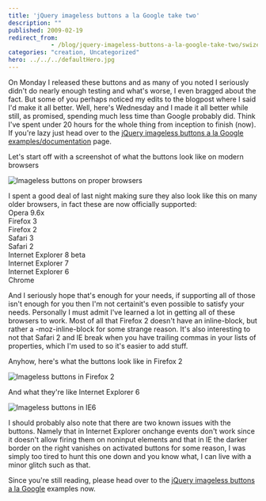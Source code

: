 ```yaml
---
title: 'jQuery imageless buttons a la Google take two'
description: ""
published: 2009-02-19
redirect_from: 
            - /blog/jquery-imageless-buttons-a-la-google-take-two/swizec/5
categories: "creation, Uncategorized"
hero: ../../../defaultHero.jpg
---
```

On Monday I released these buttons and as many of you noted I seriously didn&#x27;t do nearly enough testing and what&#x27;s worse, I even bragged about the fact. But some of you perhaps noticed my edits to the blogpost where I said I&#x27;d make it all better. Well, here&#x27;s Wednesday and I made it all better while still, as promised, spending much less time than Google probably did. Think I&#x27;ve spent under 20 hours for the whole thing from inception to finish (now). If you&#x27;re lazy just head over to the [jQuery imageless buttons a la Google examples/documentation](http://swizec.com/code/styledButton) page.

Let&#x27;s start off with a screenshot of what the buttons look like on modern browsers

![Imageless buttons on proper browsers](http://swizec.com/code/styledButton/normal_example.png "Imageless buttons on proper browsers")

I spent a good deal of last night making sure they also look like this on many older browsers, in fact these are now officially supported:  
Opera 9.6x  
Firefox 3  
Firefox 2  
Safari 3  
Safari 2  
Internet Explorer 8 beta  
Internet Explorer 7  
Internet Explorer 6  
Chrome

And I seriously hope that&#x27;s enough for your needs, if supporting all of those isn&#x27;t enough for you then I&#x27;m not certainit&#x27;s even possible to satisfy your needs. Personally I must admit I&#x27;ve learned a lot in getting all of these browsers to work. Most of all that Firefox 2 doesn&#x27;t have an inline-block, but rather a -moz-inline-block for some strange reason. It&#x27;s also interesting to not that Safari 2 and IE break when you have trailing commas in your lists of properties, which I&#x27;m used to so it&#x27;s easier to add stuff.

Anyhow, here&#x27;s what the buttons look like in Firefox 2

![Imageless buttons in Firefox 2](http://swizec.com/code/styledButton/FF2_example.png "Imageless buttons in Firefox 2")

And what they&#x27;re like Internet Explorer 6

![Imageless buttons in IE6](http://swizec.com/code/styledButton/ie6_example.png "Imageless buttons in IE6")

I should probably also note that there are two known issues with the buttons. Namely that in Internet Explorer onchange events don&#x27;t work since it doesn&#x27;t allow firing them on noninput elements and that in IE the darker border on the right vanishes on activated buttons for some reason, I was simply too tired to hunt this one down and you know what, I can live with a minor glitch such as that.

Since you&#x27;re still reading, please head over to the [jQuery imageless buttons a la Google](http://swizec.com/code/styledButton) examples now.
